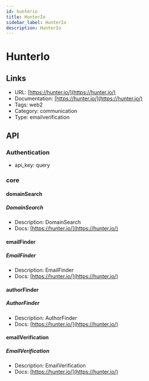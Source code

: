 ```yaml
---
id: hunterio
title: HunterIo
sidebar_label: HunterIo
description: HunterIo
---
```


# HunterIo

## Links

* URL: [https://hunter.io/](https://hunter.io/)
* Documentation: [https://hunter.io/](https://hunter.io/)
* Tags: web2
* Category: communication
* Type: emailverification

## API

### Authentication

* api_key: query

### core

#### domainSearch

##### DomainSearch

* Description: DomainSearch
* Docs: [https://hunter.io/](https://hunter.io/)

#### emailFinder

##### EmailFinder

* Description: EmailFinder
* Docs: [https://hunter.io/](https://hunter.io/)

#### authorFinder

##### AuthorFinder

* Description: AuthorFinder
* Docs: [https://hunter.io/](https://hunter.io/)

#### emailVerification

##### EmailVerification

* Description: EmailVerification
* Docs: [https://hunter.io/](https://hunter.io/)
